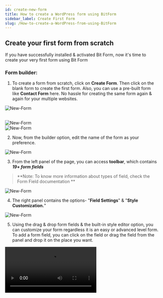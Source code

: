 ```yaml
---
id: create-new-form
title: How to create a WordPress form using BitForm
sidebar_label: Create First Form
slug: /How-to-create-a-WordPress-from-using-BitForm
---
```



## Create your first form from scratch

If you have successfully installed & activated Bit Form, now it's time to create your very first form using Bit Form

### **Form builder:**

1. To create a form from scratch, click on **Create Form**. Then click on the blank form to create the first form. Also, you can use a pre-built form like **Contact Form** here. No hassle for creating the same form again & again for your multiple websites.

 <Image
  src="New form/Create-First-Form-Bit-Form"
  alt="New-Form"
  w="1875"
  h="420"
/>

<br />
 <Image src="New form/Blank-Form-Bit-Form" alt="New-Form" w="1875" h="420" />

<br />
 <Image src="New form/Contact-form-Bit-Form" alt="New-Form" w="700" h="400" />

2. Now, from the builder option, edit the name of the form as your preference.

 <Image src="New form/Edit-form-name-Bit-Form" alt="New-Form" w="1517" h="250" />

3. From the left panel of the page, you can access **toolbar**, which contains **_19+ form fields_**

> **Note: To know more information about types of field, check the Form Field documentation **

 <Image src="New form/Form-fields-Bit-Form" alt="New-Form" w="700" h="700" />
<br />

4. The right panel contains the options- "**Field Settings**" & "**Style Customization.**"

 <Image src="New form/Field-settings-Bit-Form" alt="New-Form" w="1000" h="450" />

5. Using the drag & drop form fields & the built-in style editor option, you can customize your form regardless it is an easy or advanced level form. To add a form field, you can click on the field or drag the field from the panel and drop it on the place you want.

 <Video src="Drag-Drop" alt="New-Form" w="800" h="400" />

6. To edit the fields you have to hover on the fields that you want to customize.
   You can also edit the field by clicking on the individual field setting option. In
   the same way, you can set the field settings, you can customize the field properties.
   > **Note: To know more information about style customization, check the documentation> **

 <Image
  src="New form/Edit-Form-fields-Bit Form"
  alt="New-Form"
  w="1904"
  h="300"
/>
7. If you want to delete any field, simply hover to the specific fields & press the
cross button here.

 <Image src="New form/Delete-Field-Bit-Form" alt="New-Form" w="1530" h="300" />

8.  As we have said before, Bit Form is device-friendly; hence, you can see the live for preview of **_Tablet_**, **_Mobile_**, **_Desktop_** version clicking the marked option.

 <Image
  src="New form/Device-friendly-Bit-Form"
  alt="New-Form"
  w="1325"
  h="300"
/>

9.  Once you are done with field settings, save the form.

 <Image src="New form/Save-form-Bit-Form" alt="New-Form" w="1750" h="200" />

### ** How you can embed short code:**

There are three ways you can display the form you have created with Bit Form on your desired page. The ways are described below-

**1. Add Bit Form using Short Code :**

After creating a form you can view that from the form list of Bit Form with the generated short code. You have to copy the short code & simply paste it on the page where you want to show the form to the user.

<Image
  src="New form/Add-Short-Code-Bit-Form."
  alt="New-Form"
  w="1920"
  h="400"
/>

**2. Add Bit Form using Gutenberg Block:**

Navigate to the page where you want to show the form. Click on **_to choose a block_** & then on **_+(Add block)_** option. Now you can see the block called **_Bit Form_** & click on that block. After that you have to choose the form you created earlier from the block. So you are set to live on that page on your site.

<Image
  src="New form/Gutenberg-block-Bit-Form."
  alt="New-Form"
  w="1920"
  h="350"
/>

**3. Add Bit Form using Elementor page:**

Click on the **_Edit with Elementor_** of the page where you want to display the form. Navigate to the **_Elements_**. Search for the widget **_Shortcode_**, drag & drop the widget on the page. Now copy the form shortcode from the form list of Bit Form & paste that on the input field called **_Enter your shortcode_**. You can see the preview of your form layout on the right middle side of the page. Update the page to view the page on your website.

<Image
  src="New form/Edit-With-Elementor-1-Bit-Form."
  alt="New-Form"
  w="1920"
  h="350"
/>

<Image
  src="New form/Edit-With-Elementor-2-Bit-Form."
  alt="New-Form"
  w="1920"
  h="350"
/>

<Image
  src="New form/Edit-With-Elementor-3-Bit-Form."
  alt="New-Form"
  w="1920"
  h="350"
/>

### ** Responses:**

- Once you are done with setting your form on the front end, you can see the submission on the Bit form- **Form Responses** page.

 <Image src="New form/Form-Responses-Bit-form" alt="New-Form" w="1920" h="400" />

- You can **_edit_**, **_duplicate_** & **_delete_** the submissions from the responses page if you need to. You can simply run these actions by clicking the three dots attached at the right corner side of every single response. Also, if you click on entry responses, you can edit & delete the particular entry.

 <Image src="New form/Edit-responses-Bit-Form" alt="New-Form" w="1000" h="250" />

- You can view related info of the submission from the **_Response Details_** option.

 <Image
  src="New form/Responses-details-Bit-Form"
  alt="New-Form"
  w="1903"
  h="250"
/>
- ***Related Info*** contains two option - ***Timeline*** & ***Note***. If you edit
any entry data, then the details of that specific edited entry will be listed on
the 'Timeline' option. Also, you can save a 'Note' if it is necessary for that submission.
<Image src="New form/Related-info-Bit-Form" alt="New-Form" w="1093" h="300" />

### ** Settings:**

1.  **Form Settings:** To navigate to the form settings, click on the **_Settings_** option from the top of the form builder page. Settings option contains :

    - Allow single entry for each IP address.

    - Capture GCLID

    - Disable form after limited entry

    - Limit Form Submission period

    - Blocked IP list

    - Allowed IP

 <Image src="New form/Form-Settings-Bit-Form" alt="New-Form" w="1393" h="400" />

2. ** Confirmation:** You can customize different kind of ***success/error message***
that will be shown when user submit any form. Also can set ***Redirect page*** &
***Webhooks***.

 <Image src="New form/Confirmation-Bit-Form" alt="New-Form" w="1542" h="300" />

3.**Conditional Logic:** In Bit Form, conditional logic are some set of actions
which are executed when certain specific condition will be triggered. When user submit
any form, the following workflow will be triggered & some actions will be held .
>**[Note: To know more information check the "Conditional Logic" section]**
 <Image
  src="New form/Conditional-logic-Bit-Form"
  alt="New-Form"
  w="1448"
  h="450"
/>

4. **Email Templates:** When user will submit any form if you want to notify via
email notification. then you can set customized email body from 'Email Templates'.

 <Image
  src="New form/Email-Templates- Bit-Form"
  alt="New-Form"
  w="1585"
  h="300"
/>

5. **Integration:** You can integrate Bit Form with 29+ third party app to collect
user information that can help you to track your lead.

 <Image src="New form/Integration-Bit-Form" alt="New-Form" w="1601" h="400" />

**_We hope this documentation will make it eaiser for you to create your first form_**
